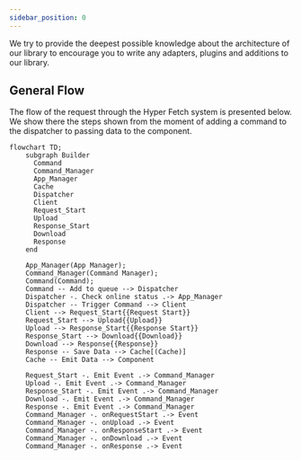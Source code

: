 ```yaml
---
sidebar_position: 0
---
```


We try to provide the deepest possible knowledge about the architecture of our library to encourage you to write any
adapters, plugins and additions to our library.

## General Flow

The flow of the request through the Hyper Fetch system is presented below. We show there the steps shown from the moment
of adding a command to the dispatcher to passing data to the component.

```mermaid
flowchart TD;
    subgraph Builder
      Command
      Command_Manager
      App_Manager
      Cache
      Dispatcher
      Client
      Request_Start
      Upload
      Response_Start
      Download
      Response
    end

    App_Manager(App Manager);
    Command_Manager(Command Manager);
    Command(Command);
    Command -- Add to queue --> Dispatcher
    Dispatcher -. Check online status .-> App_Manager
    Dispatcher -- Trigger Command --> Client
    Client --> Request_Start{{Request Start}}
    Request_Start --> Upload{{Upload}}
    Upload --> Response_Start{{Response Start}}
    Response_Start --> Download{{Download}}
    Download --> Response{{Response}}
    Response -- Save Data --> Cache[(Cache)]
    Cache -- Emit Data --> Component

    Request_Start -. Emit Event .-> Command_Manager
    Upload -. Emit Event .-> Command_Manager
    Response_Start -. Emit Event .-> Command_Manager
    Download -. Emit Event .-> Command_Manager
    Response -. Emit Event .-> Command_Manager
    Command_Manager -. onRequestStart .-> Event
    Command_Manager -. onUpload .-> Event
    Command_Manager -. onResponseStart .-> Event
    Command_Manager -. onDownload .-> Event
    Command_Manager -. onResponse .-> Event
```
